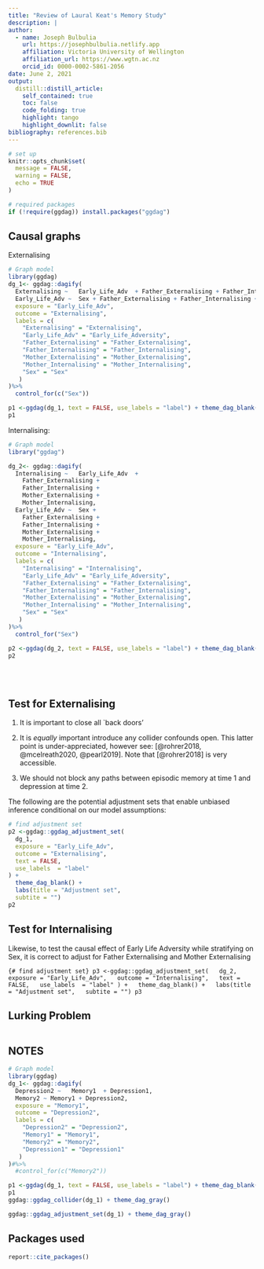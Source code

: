 ```yaml
---
title: "Review of Laural Keat's Memory Study"
description: |
author:
  - name: Joseph Bulbulia
    url: https://josephbulbulia.netlify.app
    affiliation: Victoria University of Wellington
    affiliation_url: https://www.wgtn.ac.nz
    orcid_id: 0000-0002-5861-2056
date: June 2, 2021
output:
  distill::distill_article:
    self_contained: true
    toc: false
    code_folding: true
    highlight: tango
    highlight_downlit: false
bibliography: references.bib
---
```


```r
# set up
knitr::opts_chunk$set(
  message = FALSE,
  warning = FALSE,
  echo = TRUE
)
```

```r
# required packages
if (!require(ggdag)) install.packages("ggdag")
```

## Causal graphs

Externalising

```r
# Graph model
library(ggdag)
dg_1<- ggdag::dagify(
  Externalising ~   Early_Life_Adv  + Father_Externalising + Father_Internalising + Mother_Externalising + Mother_Internalising, 
  Early_Life_Adv ~  Sex + Father_Externalising + Father_Internalising + Mother_Externalising + Mother_Internalising, 
  exposure = "Early_Life_Adv",
  outcome = "Externalising",
  labels = c(
    "Externalising" = "Externalising",
    "Early_Life_Adv" = "Early_Life_Adversity",
    "Father_Externalising" = "Father_Externalising",
    "Father_Internalising" = "Father_Internalising",
    "Mother_Externalising" = "Mother_Externalising",
    "Mother_Internalising" = "Mother_Internalising",
    "Sex" = "Sex"
   )
)%>%
  control_for(c("Sex"))

p1 <-ggdag(dg_1, text = FALSE, use_labels = "label") + theme_dag_blank() + labs(title = "Proposed Causal Model for Externalising")
p1
```

Internalising:

```r
# Graph model
library("ggdag")

dg_2<- ggdag::dagify(
  Internalising ~   Early_Life_Adv  + 
    Father_Externalising + 
    Father_Internalising + 
    Mother_Externalising +
    Mother_Internalising, 
  Early_Life_Adv ~  Sex + 
    Father_Externalising + 
    Father_Internalising + 
    Mother_Externalising + 
    Mother_Internalising, 
  exposure = "Early_Life_Adv",
  outcome = "Internalising",
  labels = c(
    "Internalising" = "Internalising",
    "Early_Life_Adv" = "Early_Life_Adversity",
    "Father_Externalising" = "Father_Externalising",
    "Father_Internalising" = "Father_Internalising",
    "Mother_Externalising" = "Mother_Externalising",
    "Mother_Internalising" = "Mother_Internalising",
    "Sex" = "Sex"
   )
)%>%
  control_for("Sex")

p2 <-ggdag(dg_2, text = FALSE, use_labels = "label") + theme_dag_blank() + labs(title = "Proposed Causal Model for Internalising")
p2
```

\
\

## Test for Externalising

1.  It is important to close all \`back doors'

2.  It is *equally* important introduce any collider confounds open. This latter point is under-appreciated, however see: [@rohrer2018, @mcelreath2020, @pearl2019]. Note that [@rohrer2018] is very accessible.

3.  We should not block any paths between episodic memory at time 1 and depression at time 2.

The following are the potential adjustment sets that enable unbiased inference conditional on our model assumptions:

```r
# find adjustment set
p2 <-ggdag::ggdag_adjustment_set(
  dg_1,
  exposure = "Early_Life_Adv",
  outcome = "Externalising",
  text = FALSE,
  use_labels  = "label"
) +
  theme_dag_blank() +
  labs(title = "Adjustment set",
  subtite = "")
p2
```

## Test for Internalising

Likewise, to test the causal effect of Early Life Adversity while stratifying on Sex, it is correct to adjust for Father Externalising and Mother Externalising

```{# find adjustment set}
p3 <-ggdag::ggdag_adjustment_set(
  dg_2,
  exposure = "Early_Life_Adv",
  outcome = "Internalising",
  text = FALSE,
  use_labels  = "label"
) +
  theme_dag_blank() +
  labs(title = "Adjustment set",
  subtite = "")
p3
```

## Lurking Problem

```{}
```


## NOTES

```r
# Graph model
library(ggdag)
dg_1<- ggdag::dagify(
  Depression2 ~   Memory1  + Depression1, 
  Memory2 ~ Memory1 + Depression2,
  exposure = "Memory1",
  outcome = "Depression2",
  labels = c(
    "Depression2" = "Depression2",
    "Memory1" = "Memory1",
    "Memory2" = "Memory2",
    "Depression1" = "Depression1"
   )
)#%>%
  #control_for(c("Memory2"))

p1 <-ggdag(dg_1, text = FALSE, use_labels = "label") + theme_dag_blank() + labs(title = "Proposed Causal Model for Externalising")
p1
ggdag::ggdag_collider(dg_1) + theme_dag_gray()

ggdag::ggdag_adjustment_set(dg_1) + theme_dag_gray()

```



## Packages used

```r
report::cite_packages()
```
